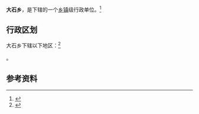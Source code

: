 {{中国乡级行政区|51/05/24/201/000}}

'''大石乡'''，是{{PRC admin/fullname|51/05/24/201/000|3}}下辖的一个[[乡镇|乡镇]]级行政单位。<ref>{{PRC admin/ref sgc|{{PRC admin/parent|51/05/24/201/000}}}}</ref>

== 行政区划 ==

大石乡下辖以下地区：<ref>{{PRC admin/ref sgc|51/05/24/201/000}}</ref>

{{PRC admin/children|51/05/24/201/000}}。

== 参考资料 ==

{{reflist}}

{{行政区划小作品}}
{{PRC admin/navcat|51/05/24/201/000}}